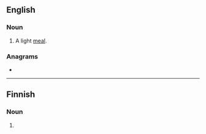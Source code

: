 ==English==

===Noun===
{{en-noun}}

# A light [[meal]].

===Anagrams===
* {{anagrams|en|-mentum|mentum}}

----

==Finnish==

===Noun===
{{head|fi|noun form}}

# {{fi-form of|nummi|case=nominative|pl=plural}}